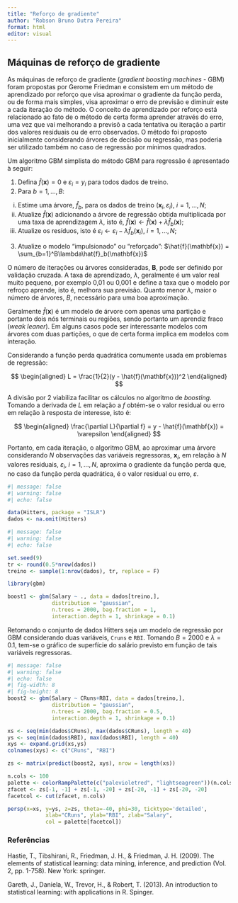 ---
title: "Reforço de gradiente"
author: "Robson Bruno Dutra Pereira"
format: html
editor: visual
---

## Máquinas de reforço de gradiente

As máquinas de reforço de gradiente (*gradient boosting machines* - GBM) foram propostas por Gerome Friedman e consistem em um método de aprendizado por reforço que visa aproximar o gradiente da função perda, ou de forma mais simples, visa aproximar o erro de previsão e diminuir este a cada iteração do método. O conceito de aprendizado por reforço está relacionado ao fato de o método de certa forma aprender através do erro, uma vez que vai melhorando a previsõ a cada tentativa ou iteração a partir dos valores residuais ou de erro observados. O método foi proposto inicialmente considerando árvores de decisão ou regressão, mas poderia ser utilizado também no caso de regressão por mínimos quadrados.

Um algoritmo GBM simplista do método GBM para regressão é apresentado à seguir:

1.  Defina $\hat{f}(\mathbf{x})=0$ e $\varepsilon_i = y_i$ para todos dados de treino.
2.  Para $b=1,...,B$:

<!-- -->

i)  Estime uma árvore, $\hat{f}_b$, para os dados de treino $(\mathbf{x}_i,\varepsilon_i)$, $i=1,...,N$;
ii) Atualize $\hat{f}(\mathbf{x})$ adicionando a árvore de regressão obtida multiplicada por uma taxa de aprendizagem $\lambda$, isto é, $\hat{f}(\mathbf{x}) \leftarrow \hat{f}(\mathbf{x}) + \lambda\hat{f}_b(\mathbf{x})$;
iii) Atualize os resíduos, isto é $\varepsilon_i \leftarrow \varepsilon_i - \lambda\hat{f}_b(\mathbf{x}_i)$, $i=1,...,N$;

<!-- -->

3.  Atualize o modelo "impulsionado" ou "reforçado": $\hat{f}(\mathbf{x}) = \sum_{b=1}^B\lambda\hat{f}_b(\mathbf{x})$

O número de iterações ou árvores consideradas, $\mathbf{B}$, pode ser definido por validação cruzada. A taxa de aprendizado, $\lambda$, geralmente é um valor real muito pequeno, por exemplo 0,01 ou 0,001 e define a taxa que o modelo por refroço aprende, isto é, melhora sua previsão. Quanto menor $\lambda$, maior o número de árvores, $B$, necessário para uma boa aproximação.

Geralmente $\hat{f}(\mathbf{x})$ é um modelo de árvore com apenas uma partição e portanto dois nós terminais ou regiões, sendo portanto um aprendiz fraco (*weak leaner*). Em alguns casos pode ser interessante modelos com árvores com duas partições, o que de certa forma implica em modelos com interação.

Considerando a função perda quadrática comumente usada em problemas de regressão:

$$
\begin{aligned}
L = \frac{1}{2}(y - \hat{f}(\mathbf{x}))^2
\end{aligned}
$$

A divisão por 2 viabiliza facilitar os cálculos no algoritmo de *boosting*. Tomando a derivada de $L$ em relação a $f$ obtém-se o valor residual ou erro em relação à resposta de interesse, isto é:

$$
\begin{aligned}
\frac{\partial L}{\partial f} = y - \hat{f}(\mathbf{x}) = \varepsilon
\end{aligned}
$$

Portanto, em cada iteração, o algoritmo GBM, ao aproximar uma árvore considerando $N$ observações das variáveis regressoras, $\mathbf{x}_i$, em relação à $N$ valores residuais, $\varepsilon_i$, $i=1,...,N$, aproxima o gradiente da função perda que, no caso da função perda quadrática, é o valor residual ou erro, $\varepsilon$.

```{r}
#| message: false
#| warning: false
#| echo: false

data(Hitters, package = "ISLR")
dados <- na.omit(Hitters)
```

```{r}
#| message: false
#| warning: false
#| echo: false

set.seed(9)
tr <- round(0.5*nrow(dados))
treino <- sample(1:nrow(dados), tr, replace = F)

library(gbm)

boost1 <- gbm(Salary ~ ., data = dados[treino,],
              distribution = "gaussian", 
              n.trees = 2000, bag.fraction = 1, 
              interaction.depth = 1, shrinkage = 0.1)
```

Retomando o conjunto de dados Hitters seja um modelo de regressão por GBM considerando duas variáveis, `Cruns` e `RBI`. Tomando $B=2000$ e $\lambda=0.1$, tem-se o gráfico de superfície do salário previsto em função de tais variáveis regressoras.

```{r}
#| message: false
#| warning: false
#| echo: false
#| fig-width: 8
#| fig-height: 8
boost2 <- gbm(Salary ~ CRuns+RBI, data = dados[treino,],
              distribution = "gaussian", 
              n.trees = 2000, bag.fraction = 0.5, 
              interaction.depth = 1, shrinkage = 0.1)

xs <- seq(min(dados$CRuns), max(dados$CRuns), length = 40)
ys <- seq(min(dados$RBI), max(dados$RBI), length = 40)
xys <- expand.grid(xs,ys)
colnames(xys) <- c("CRuns", "RBI")

zs <- matrix(predict(boost2, xys), nrow = length(xs))

n.cols <- 100
palette <- colorRampPalette(c("palevioletred", "lightseagreen"))(n.cols)
zfacet <- zs[-1, -1] + zs[-1, -20] + zs[-20, -1] + zs[-20, -20]
facetcol <- cut(zfacet, n.cols)

persp(x=xs, y=ys, z=zs, theta=-40, phi=30, ticktype='detailed', 
            xlab="CRuns", ylab="RBI", zlab="Salary", 
            col = palette[facetcol])
```

### Referências

Hastie, T., Tibshirani, R., Friedman, J. H., & Friedman, J. H. (2009). The elements of statistical learning: data mining, inference, and prediction (Vol. 2, pp. 1-758). New York: springer.

Gareth, J., Daniela, W., Trevor, H., & Robert, T. (2013). An introduction to statistical learning: with applications in R. Spinger.

